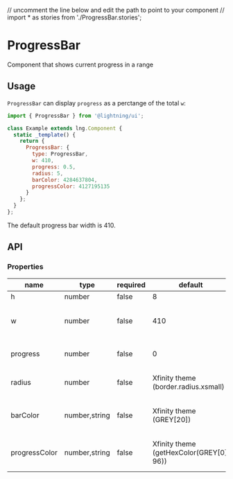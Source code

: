 // uncomment the line below and edit the path to point to your component
// import * as stories from './ProgressBar.stories';

# ProgressBar

Component that shows current progress in a range

## Usage

`ProgressBar` can display `progress` as a perctange of the total `w`:

```js
import { ProgressBar } from '@lightning/ui';

class Example extends lng.Component {
  static _template() {
    return {
      ProgressBar: {
        type: ProgressBar,
        w: 410,
        progress: 0.5,
        radius: 5,
        barColor: 4284637804,
        progressColor: 4127195135
      }
    };
  }
};
```

<Canvas>
  <Story id="progressbar--basic" />
</Canvas>

The default progress bar width is 410.

## API

### Properties

name|type|required|default|description
--|--|--|--|--
h|number|false|8|height of the bar
w|number|false|410|width of the bar when passed, `w` overrides 410 default
progress|number|false|0|percentage of the current progress from 0 to 1
radius|number|false|Xfinity theme (border.radius.xsmall)|radius of the bar corners, 'radius' overrides default
barColor|number,string|false|Xfinity theme (GREY[20])|bar background, 'barColor' overrides default, formats(#000000|0x0000000|12345678)
progressColor|number,string|false|Xfinity theme (getHexColor(GREY[0], 96))|progress fill, 'progressColor' overrides default, formats(#000000|0x0000000|12345678)
